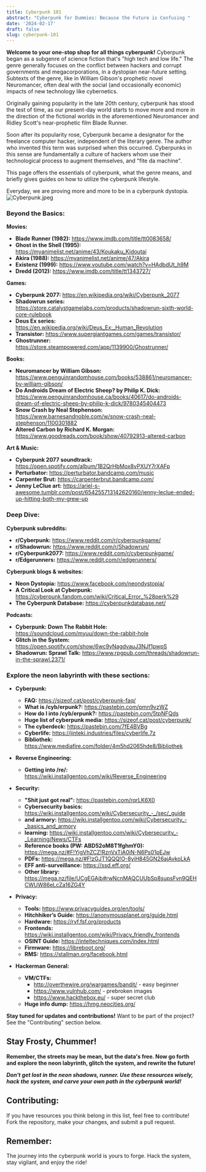 ```yaml
---
title: Cyberpunk 101
abstract: "Cyberpunk for Dummies: Because the Future is Confusing "
date: '2024-02-17'
draft: false
slug: cyberpunk-101
---
```


**Welcome to your one-stop shop for all things cyberpunk!** Cyberpunk began as a subgenre of science fiction that's "high tech and low life." The genre generally focuses on the conflict between hackers and corrupt governments and megacorporations, in a dystopian near-future setting. Subtexts of the genre, like in William Gibson's prophetic novel Neuromancer, often deal with the social (and occasionally economic) impacts of new technology like cybernetics.

Originally gaining popularity in the late 20th century, cyberpunk has stood the test of time, as our present-day world starts to move more and more in the direction of the fictional worlds in the aforementioned Neuromancer and Ridley Scott's near-prophetic film Blade Runner.

Soon after its popularity rose, Cyberpunk became a designator for the freelance computer hacker, independent of the literary genre. The author who invented this term was surprised when this occurred. Cyberpunks in this sense are fundamentally a culture of hackers whom use their technological process to augment themselves, and "fite da machine".

This page offers the essentials of cyberpunk, what the genre means, and briefly gives guides on how to utilize the cyberpunk lifestyle.

Everyday, we are proving more and more to be in a cyberpunk dystopia. 
![Cyberpunk.jpeg](/writing-images/Cyberpunk.jpeg)

### Beyond the Basics:

**Movies:**

* **Blade Runner (1982):** https://www.imdb.com/title/tt0083658/
* **Ghost in the Shell (1995):** https://myanimelist.net/anime/43/Koukaku_Kidoutai
* **Akira (1988):** https://myanimelist.net/anime/47/Akira
* **Existenz (1999):** https://www.youtube.com/watch?v=HAdbdUt_h9M
* **Dredd (2012):** https://www.imdb.com/title/tt1343727/

**Games:**

* **Cyberpunk 2077:** https://en.wikipedia.org/wiki/Cyberpunk_2077
* **Shadowrun series:** https://store.catalystgamelabs.com/products/shadowrun-sixth-world-core-rulebook
* **Deus Ex series:** https://en.wikipedia.org/wiki/Deus_Ex:_Human_Revolution
* **Transistor:** https://www.supergiantgames.com/games/transistor/
* **Ghostrunner:** https://store.steampowered.com/app/1139900/Ghostrunner/

**Books:**

* **Neuromancer by William Gibson:** https://www.penguinrandomhouse.com/books/538861/neuromancer-by-william-gibson/
* **Do Androids Dream of Electric Sheep? by Philip K. Dick:** https://www.penguinrandomhouse.ca/books/40617/do-androids-dream-of-electric-sheep-by-philip-k-dick/9780345404473
* **Snow Crash by Neal Stephenson:** https://www.barnesandnoble.com/w/snow-crash-neal-stephenson/1100301882
* **Altered Carbon by Richard K. Morgan:** https://www.goodreads.com/book/show/40792913-altered-carbon

**Art & Music:**

* **Cyberpunk 2077 soundtrack:** https://open.spotify.com/album/1B2QrHbMox8vPXUY7rXAFp
* **Perturbator:** https://perturbator.bandcamp.com/music
* **Carpenter Brut:** https://carpenterbrut.bandcamp.com/
* **Jenny LeClue art:** https://ariel-s-awesome.tumblr.com/post/654255713142620160/jenny-leclue-ended-up-hitting-both-my-grew-up

### Deep Dive:

**Cyberpunk subreddits:**

* **r/Cyberpunk:** https://www.reddit.com/r/cyberpunkgame/
* **r/Shadowrun:** https://www.reddit.com/r/Shadowrun/
* **r/Cyberpunk2077:** https://www.reddit.com/r/cyberpunkgame/
* **r/Edgerunners:** https://www.reddit.com/r/edgerunners/

**Cyberpunk blogs & websites:**

* **Neon Dystopia:** https://www.facebook.com/neondystopia/
* **A Critical Look at Cyberpunk:** https://cyberpunk.fandom.com/wiki/Critical_Error_%28perk%29
* **The Cyberpunk Database:** https://cyberpunkdatabase.net/

**Podcasts:**

* **Cyberpunk: Down The Rabbit Hole:** https://soundcloud.com/myuu/down-the-rabbit-hole
* **Glitch in the System:** https://open.spotify.com/show/6wc9yNagdvauJ3NJf1pwpS
* **Shadowrun: Sprawl Talk:** https://www.rpgpub.com/threads/shadowrun-in-the-sprawl.2371/


### Explore the neon labyrinth with these sections:

* **Cyberpunk:**
    * **FAQ:** https://sizeof.cat/post/cyberpunk-faq/
    * **What is /cyb/erpunk?:** https://pastebin.com/pmn9vzWZ
    * **How do I into /cyb/erpunk?:** https://pastebin.com/5tpNFQds
    * **Huge list of cyberpunk media:** https://sizeof.cat/post/cyberpunk/
    * **The cyberdeck:** https://pastebin.com/7fE4BVBg
    * **Cyberlife:** https://jinteki.industries/files/cyberlife.7z
    * **Bibliothek:** https://www.mediafire.com/folder/4m5hd2065hde8/Bibliothek

* **Reverse Engineering:**
    * **Getting into /re/:** https://wiki.installgentoo.com/wiki/Reverse_Engineering

* **Security:**
    * **"Shit just got real":** https://pastebin.com/rqrLK6X0
    * **Cybersecurity basics:** https://wiki.installgentoo.com/wiki/Cybersecurity_-_/sec/_guide
    * **and armory:** https://wiki.installgentoo.com/wiki/Cybersecurity_-_basics_and_armory
    * **learning:** https://wiki.installgentoo.com/wiki/Cybersecurity_-_Learning/News/CTFs
    * **Reference books (PW: ABD52oM8T1fghmY0):** https://mega.nz/#F!YigVhZCZ!RznVxTiA0iN-N6Ps01pEJw
    * **PDFs:** https://mega.nz/#F!zGJT1QQQ!O-8yiH845GN26ajAvkoLkA
    * **EFF anti-surveillance:** https://ssd.eff.org/
    * **Other library:** https://mega.nz/file/UCgEGAjb#rwNcnMAQCUUbSp8supsFvn9QEHCWUW86eLcZa16ZG4Y

* **Privacy:**
    * **Tools:** https://www.privacyguides.org/en/tools/
    * **Hitchhiker’s Guide:** https://anonymousplanet.org/guide.html
    * **Hardware:** https://ryf.fsf.org/products
    * **Frontends:** https://wiki.installgentoo.com/wiki/Privacy_friendly_frontends
    * **OSINT Guide:** https://inteltechniques.com/index.html
    * **Firmware:** https://libreboot.org/
    * **RMS:** https://stallman.org/facebook.html

* **Hackerman General:**
    * **VM/CTFs:**
        * http://overthewire.org/wargames/bandit/ - easy beginner
        * https://www.vulnhub.com/ - prebroken images
        * https://www.hackthebox.eu/ - super secret club
    * **Huge info dump:** https://hmg.neocities.org/

**Stay tuned for updates and contributions!** Want to be part of the project? See the "Contributing" section below.


## Stay Frosty, Chummer!

**Remember, the streets may be mean, but the data's free. Now go forth and explore the neon labyrinth, glitch the system, and rewrite the future!**

***Don't get lost in the neon shadows, runner. Use these resources wisely, hack the system, and carve your own path in the cyberpunk world!***

## Contributing:

If you have resources you think belong in this list, feel free to contribute! Fork the repository, make your changes, and submit a pull request.


## Remember:

The journey into the cyberpunk world is yours to forge. Hack the system, stay vigilant, and enjoy the ride!
